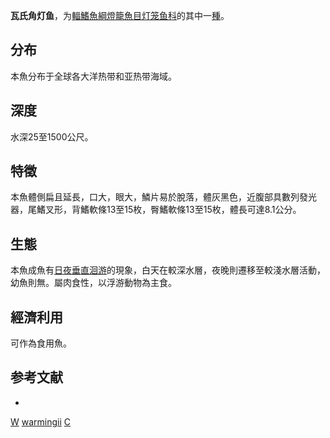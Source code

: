 {{Speciesbox
| genus = Ceratoscopelus
| species = warmingii
| status = NE
| status_system = 
| authority = [[Lütken|Lütken]], 1892
| synonyms = *''Ceratoscopelus warmingi''<br /><small>Lütken, 1892</small>
*''Lampanyctus polyphotis''<br /><small>Beebe, 1932</small>
*''Lampanyctus warmingii''<br /><small>Lütken, 1892</small>
*''Myctophum warmingii''<br /><small>Lütken, 1892</small>
*''Scopelus warmingii''<br /><small>Lütken, 1892</small>
}}

'''瓦氏角灯鱼'''，为[[輻鰭魚綱|輻鰭魚綱]][[燈籠魚目|燈籠魚目]][[灯笼鱼科|灯笼鱼科]]的其中一[[種|種]]。

==分布==
本魚分布于全球各大洋热带和亚热带海域。

==深度==
水深25至1500公尺。

==特徵==
本魚體側扁且延長，口大，眼大，鱗片易於脫落，體灰黑色，近腹部具數列發光器，尾鰭叉形，背鰭軟條13至15枚，臀鰭軟條13至15枚，體長可達8.1公分。

==生態==
本魚成魚有[[晝夜垂直遷移|日夜垂直洄游]]的現象，白天在較深水層，夜晚則遷移至較淺水層活動，幼魚則無。屬肉食性，以浮游動物為主食。

==經濟利用==
可作為食用魚。

== 参考文献 ==
*{{FishBase_species|genus=Ceratoscopelus|species=warmingii|year=2011|month=12}}

{{taxonbar}}

[[Category:食用鱼|W]]
[[Category:角灯鱼属|warmingii]]
[[Category:1892年描述的魚類|C]]